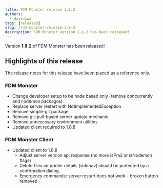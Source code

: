 ```yaml
---
title: FDM Monster release 1.8.2
authors:
  - davidzwa
tags: [releases]
slug: /fdm-monster-release-1-8-2
description: FDM Monster version 1.8.2 has been released!
---
```


Version **1.8.2** of FDM Monster has been released!

## Highlights of this release

The release notes for this release have been placed as a reference only.

### FDM Monster

- Change developer setup to be node based only (remove concurrently and nodemon packages)
- Replace server restart with NotImplementedException
- Remove simple-git package
- Remove git-pull-based server update mechanic
- Remove unnecessary environment utilities
- Updated client required to 1.8.8

### FDM Monster Client

- Updated client to 1.8.8
  - Adjust server version api response (no more isPm2 or isNodemon flags)
  - Delete files on printer details (sidenav) should be protected by a confirmation dialog.
  - Emergency commands: server restart does not work - broken button removed
